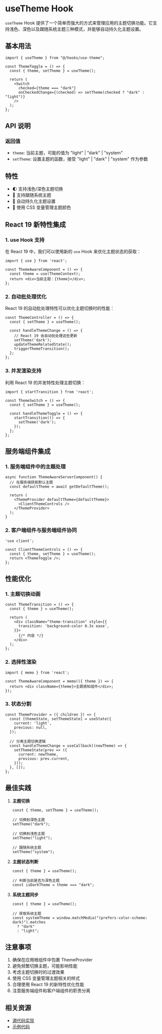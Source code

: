 # useTheme Hook

`useTheme` Hook 提供了一个简单而强大的方式来管理应用的主题切换功能。它支持浅色、深色以及跟随系统主题三种模式，并能够自动持久化主题设置。

## 基本用法

```tsx
import { useTheme } from "@/hooks/use-theme";

const ThemeToggle = () => {
  const { theme, setTheme } = useTheme();

  return (
    <Switch
      checked={theme === "dark"}
      onCheckedChange={(checked) => setTheme(checked ? "dark" : "light")}
    />
  );
};
```

## API 说明

### 返回值

- `theme`: 当前主题，可能的值为 "light" | "dark" | "system"
- `setTheme`: 设置主题的函数，接受 "light" | "dark" | "system" 作为参数

## 特性

- 🌓 支持浅色/深色主题切换
- 🔄 支持跟随系统主题
- 💾 自动持久化主题设置
- 🎨 使用 CSS 变量管理主题颜色

## React 19 新特性集成

### 1. use Hook 支持

在 React 19 中，我们可以使用新的 `use` Hook 来优化主题状态的获取：

```tsx
import { use } from 'react';

const ThemeAwareComponent = () => {
  const theme = use(ThemeContext);
  return <div>当前主题：{theme}</div>;
};
```

### 2. 自动批处理优化

React 19 的自动批处理特性可以优化主题切换时的性能：

```tsx
const ThemeController = () => {
  const { setTheme } = useTheme();

  const handleThemeChange = () => {
    // React 19 会自动批处理这些更新
    setTheme('dark');
    updateThemeRelatedState();
    triggerThemeTransition();
  };
};
```

### 3. 并发渲染支持

利用 React 19 的并发特性处理主题切换：

```tsx
import { startTransition } from 'react';

const ThemeSwitch = () => {
  const { setTheme } = useTheme();

  const handleThemeToggle = () => {
    startTransition(() => {
      setTheme('dark');
    });
  };
};
```

## 服务端组件集成

### 1. 服务端组件中的主题处理

```tsx
async function ThemeAwareServerComponent() {
  // 在服务端获取默认主题
  const defaultTheme = await getDefaultTheme();
  
  return (
    <ThemeProvider defaultTheme={defaultTheme}>
      <ClientThemeControls />
    </ThemeProvider>
  );
}
```

### 2. 客户端组件与服务端组件协同

```tsx
'use client';

const ClientThemeControls = () => {
  const { theme, setTheme } = useTheme();
  return <ThemeToggle />;
};
```

## 性能优化

### 1. 主题切换动画

```tsx
const ThemeTransition = () => {
  const { theme } = useTheme();

  return (
    <div className="theme-transition" style={{
      transition: 'background-color 0.3s ease',
    }}>
      {/* 内容 */}
    </div>
  );
};
```

### 2. 选择性渲染

```tsx
import { memo } from 'react';

const ThemeAwareComponent = memo(({ theme }) => {
  return <div className={theme}>主题感知组件</div>;
});
```

### 3. 状态分割

```tsx
const ThemeProvider = ({ children }) => {
  const [themeState, setThemeState] = useState({
    current: 'light',
    previous: null,
  });

  // 分离主题切换逻辑
  const handleThemeChange = useCallback((newTheme) => {
    setThemeState(prev => ({
      current: newTheme,
      previous: prev.current,
    }));
  }, []);
};
```

## 最佳实践

1. **主题切换**
   ```tsx
   const { theme, setTheme } = useTheme();
   
   // 切换到深色主题
   setTheme("dark");
   
   // 切换到浅色主题
   setTheme("light");
   
   // 跟随系统主题
   setTheme("system");
   ```

2. **主题状态判断**
   ```tsx
   const { theme } = useTheme();
   
   // 判断当前是否为深色主题
   const isDarkTheme = theme === "dark";
   ```

3. **系统主题同步**
   ```tsx
   const { theme } = useTheme();
   
   // 获取系统主题
   const systemTheme = window.matchMedia("(prefers-color-scheme: dark)").matches
     ? "dark"
     : "light";
   ```

## 注意事项

1. 确保在应用根组件中包裹 ThemeProvider
2. 避免频繁切换主题，可能影响性能
3. 考虑主题切换时的过渡效果
4. 使用 CSS 变量管理主题相关的样式
5. 合理使用 React 19 的新特性优化性能
6. 注意服务端组件和客户端组件的职责分离

## 相关资源

- [源代码实现](/src/hooks/use-theme.tsx)
- [示例代码](/src/app/lab/[exampleId]/demo/use-theme.tsx)